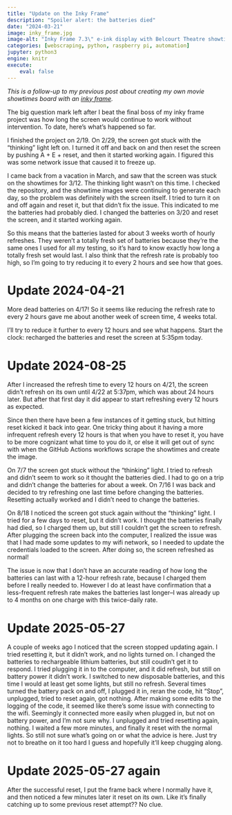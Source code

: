 ```yaml
---
title: "Update on the Inky Frame"
description: "Spoiler alert: the batteries died"
date: "2024-03-21"
image: inky_frame.jpg
image-alt: "Inky Frame 7.3\" e-ink display with Belcourt Theatre showtimes"
categories: [webscraping, python, raspberry pi, automation]
jupyter: python3
engine: knitr
execute:
    eval: false
---
```


*This is a follow-up to my previous post about creating my own movie showtimes board with an [inky frame](../webscraping-showtimes/index.qmd).*

The big question mark left after I beat the final boss of my inky frame project was how long the screen would continue to work without intervention. To date, here's what's happened so far.

I finished the project on 2/19. On 2/29, the screen got stuck with the "thinking" light left on. I turned it off and back on and then reset the screen by pushing A + E + reset, and then it started working again. I figured this was some network issue that caused it to freeze up.

I came back from a vacation in March, and saw that the screen was stuck on the showtimes for 3/12. The thinking light wasn't on this time. I checked the repository, and the showtime images were continuing to generate each day, so the problem was definitely with the screen itself. I tried to turn it on and off again and reset it, but that didn't fix the issue. This indicated to me the batteries had probably died. I changed the batteries on 3/20 and reset the screen, and it started working again.

So this means that the batteries lasted for about 3 weeks worth of hourly refreshes. They weren't a totally fresh set of batteries because they're the same ones I used for all my testing, so it's hard to know exactly how long a totally fresh set would last. I also think that the refresh rate is probably too high, so I'm going to try reducing it to every 2 hours and see how that goes.

# Update 2024-04-21

More dead batteries on 4/17! So it seems like reducing the refresh rate to every 2 hours gave me about another week of screen time, 4 weeks total.

I'll try to reduce it further to every 12 hours and see what happens. Start the clock: recharged the batteries and reset the screen at 5:35pm today.

# Update 2024-08-25

After I increased the refresh time to every 12 hours on 4/21, the screen didn't refresh on its own until 4/22 at 5:37pm, which was about 24 hours later. But after that first day it did appear to start refreshing every 12 hours as expected.

Since then there have been a few instances of it getting stuck, but hitting reset kicked it back into gear. One tricky thing about it having a more infrequent refresh every 12 hours is that when you have to reset it, you have to be more cognizant what time to you do it, or else it will get out of sync with when the GitHub Actions workflows scrape the showtimes and create the image.

On 7/7 the screen got stuck without the "thinking" light. I tried to refresh and didn't seem to work so it thought the batteries died. I had to go on a trip and didn't change the batteries for about a week. On 7/16 I was back and decided to try refreshing one last time before changing the batteries. Resetting actually worked and I didn't need to change the batteries.

On 8/18 I noticed the screen got stuck again without the "thinking" light. I tried for a few days to reset, but it didn't work. I thought the batteries finally had died, so I charged them up, but still I couldn't get the screen to refresh. After plugging the screen back into the computer, I realized the issue was that I had made some updates to my wifi network, so I needed to update the credentials loaded to the screen. After doing so, the screen refreshed as normal!

The issue is now that I don't have an accurate reading of how long the batteries can last with a 12-hour refresh rate, because I charged them before I really needed to. However I do at least have confirmation that a less-frequent refresh rate makes the batteries last longer--I was already up to 4 months on one charge with this twice-daily rate. 

# Update 2025-05-27

A couple of weeks ago I noticed that the screen stopped updating again. I tried resetting it, but it didn't work, and no lights turned on. I changed the batteries to rechargeable lithium batteries, but still coudln't get it to respond. I tried plugging it in to the computer, and it did refresh, but still on battery power it didn't work. I switched to new disposable batteries, and this time I would at least get some lights, but still no refresh. Several times turned the battery pack on and off, I plugged it in, reran the code, hit "Stop", unplugged, tried to reset again, got nothing. After making some edits to the logging of the code, it seemed like there's some issue with connecting to the wifi. Seemingly it connected more easily when plugged in, but not on battery power, and I'm not sure why. I unplugged and tried resetting again, nothing. I waited a few more minutes, and finally it reset with the normal lights. So still not sure what's going on or what the advice is here. Just try not to breathe on it too hard I guess and hopefully it'll keep chugging along.

# Update 2025-05-27 again

After the successful reset, I put the frame back where I normally have it, and then noticed a few minutes later it reset on its own. Like it's finally catching up to some previous reset attempt?? No clue.

